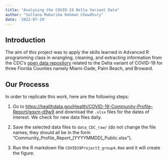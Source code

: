---
title: "Analysing the COVID-19 Delta Variant Data"
author: "Sultana Mubarika Rahman Chowdhury"
date: '2022-07-29'
---
  

## Introduction
The aim of this project was to apply the skills learned in Advanced R programming class in wrangling, cleaning, and extracting information from the CDC's [open data repository](https://healthdata.gov/Health/COVID-19-Community-Profile-Report/gqxm-d9w9) related to the Delta variant of COVID-19 for three Florida Counties namely Miami-Dade, Palm Beach, and  Broward.


## Our Processs
In order to replicate this work, here are the following steps:

1. Go to <https://healthdata.gov/Health/COVID-19-Community-Profile-Report/gqxm-d9w9> and download the `.xlsx` files for the dates of interest. We check for new data files daily. 

2. Save the selected data files to `data_CDC_raw/` (do not change the file names; they should all be in the form "Community_Profile_Report_[YYYYMMDD]_Public.xlsx").

3. Run the R markdown file `COVID19Project3_group4.Rmd` and it will create the figure. 

